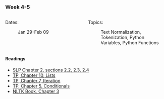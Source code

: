 ### Week 4-5

::: columns
::: {.column width="50%"}

Dates:

:   Jan 29-Feb 09
:::

::: {.column width="50%"}

Topics:

:   Text Normalization, Tokenization, Python Variables, Python Functions
:::
:::

#### Readings

-   [SLP Chapter 2, sections 2.2, 2.3, 2.4](https://web.stanford.edu/~jurafsky/slp3/2.pdf)
-   [TP, Chapter 10, Lists](https://greenteapress.com/thinkpython2/html/thinkpython2011.html)
-   [TP, Chapter 7, Iteration](https://greenteapress.com/thinkpython2/html/thinkpython2008.html)
-   [TP, Chapter 5, Conditionals](https://greenteapress.com/thinkpython2/html/thinkpython2006.html)
-   [NLTK Book, Chapter 3](https://www.nltk.org/book/ch03.html)
